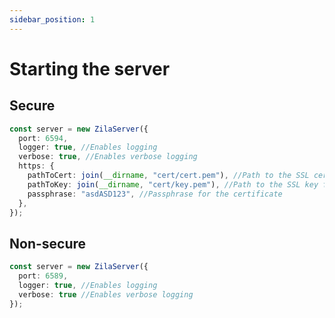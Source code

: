 ```yaml
---
sidebar_position: 1
---
```



# Starting the server

## Secure

```ts
const server = new ZilaServer({
  port: 6594,
  logger: true, //Enables logging
  verbose: true, //Enables verbose logging
  https: {
    pathToCert: join(__dirname, "cert/cert.pem"), //Path to the SSL cert file
    pathToKey: join(__dirname, "cert/key.pem"), //Path to the SSL key file
    passphrase: "asdASD123", //Passphrase for the certificate
  },
});
```

## Non-secure

```ts
const server = new ZilaServer({
  port: 6589,
  logger: true, //Enables logging
  verbose: true //Enables verbose logging
});
```